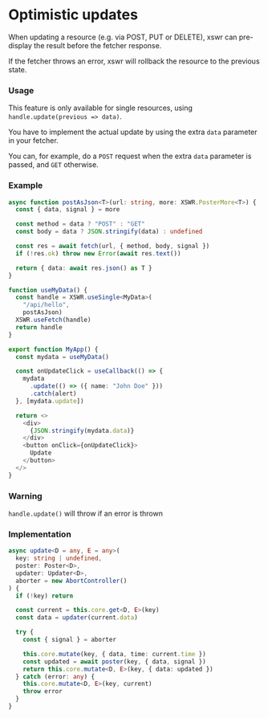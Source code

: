 # Optimistic updates

When updating a resource (e.g. via POST, PUT or DELETE), xswr can pre-display the result before the fetcher response.

If the fetcher throws an error, xswr will rollback the resource to the previous state.

### Usage

This feature is only available for single resources, using `handle.update(previous => data)`.

You have to implement the actual update by using the extra `data` parameter in your fetcher.

You can, for example, do a `POST` request when the extra `data` parameter is passed, and `GET` otherwise. 

### Example 

```typescript
async function postAsJson<T>(url: string, more: XSWR.PosterMore<T>) {
  const { data, signal } = more

  const method = data ? "POST" : "GET"
  const body = data ? JSON.stringify(data) : undefined

  const res = await fetch(url, { method, body, signal })
  if (!res.ok) throw new Error(await res.text())

  return { data: await res.json() as T }
}

function useMyData() {
  const handle = XSWR.useSingle<MyData>(
    "/api/hello", 
    postAsJson)
  XSWR.useFetch(handle)
  return handle
}

export function MyApp() {
  const mydata = useMyData()

  const onUpdateClick = useCallback(() => {
    mydata
      .update(() => ({ name: "John Doe" }))
      .catch(alert)
  }, [mydata.update])

  return <>
    <div>
      {JSON.stringify(mydata.data)}
    </div>
    <button onClick={onUpdateClick}>
      Update
    </button>
  </>
}
```

### Warning

`handle.update()` will throw if an error is thrown

### Implementation

```typescript
async update<D = any, E = any>(
  key: string | undefined,
  poster: Poster<D>,
  updater: Updater<D>,
  aborter = new AbortController()
) {
  if (!key) return

  const current = this.core.get<D, E>(key)
  const data = updater(current.data)

  try {
    const { signal } = aborter

    this.core.mutate(key, { data, time: current.time })
    const updated = await poster(key, { data, signal })
    return this.core.mutate<D, E>(key, { data: updated })
  } catch (error: any) {
    this.core.mutate<D, E>(key, current)
    throw error
  }
}
```